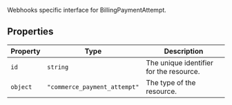 Webhooks specific interface for BillingPaymentAttempt.

## Properties

| Property                     | Type                         | Description                             |
| ---------------------------- | ---------------------------- | --------------------------------------- |
| <a id="id"></a> `id`         | `string`                     | The unique identifier for the resource. |
| <a id="object"></a> `object` | `"commerce_payment_attempt"` | The type of the resource.               |
